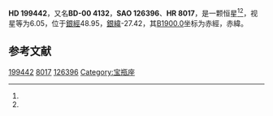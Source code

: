 {{Starbox begin
| name = HD 199442
}}
{{Starbox observe
| epoch = [[J2000.0|J2000.0]]
| constell = {{星座名待查}}<ref name=SIMBAD>{{cite web
 | url=http://simbad.u-strasbg.fr/simbad/sim-id?Ident=HR+8017
 | title=Pulsating variable Star
 | publisher=Centre de Données astronomiques de Strasbourg
 | work=SIMBAD
 | accessdate=2012-07-13
 | archive-date=2020-05-28
 | archive-url=https://web.archive.org/web/20200528210520/http://simbad.u-strasbg.fr/simbad/sim-id?Ident=HR+8017
 }}</ref><ref name=DATA>{{cite web
 | url=http://vizier.u-strasbg.fr/viz-bin/VizieR-5?-out.add=.&-source=5050&-corr=PK=HR&-out.max=9999&HR=8017
 | title=VizieR Detailed Page
 | accessdate=2012-07-13
 | archive-date=2020-05-28
 | archive-url=https://web.archive.org/web/20200528210512/http://vizier.u-strasbg.fr/viz-bin/VizieR-5?-out.add=.&-source=5050&-corr=PK%3DHR&-out.max=9999&HR=8017
 | dead-url=no
 }}</ref>
| 星官 = 
| ra = {{RA|20|57|10.6}}<ref name=SIMBAD /><ref name=DATA />
| dec = {{DEC|+0|27|49}}<ref name=SIMBAD /><ref name=DATA />
| appmag_v = 6.05<ref name=SIMBAD /><ref name=DATA />
}}
{{Starbox character
| class = K2III<ref name=SIMBAD /><ref name=DATA />
| b-v = 1.22<ref name=SIMBAD /><ref name=DATA />
| u-b = 1.36<ref name=SIMBAD /><ref name=DATA />
| r-i = <ref name=SIMBAD /><ref name=DATA />
| variable = 
}}
{{Starbox astrometry
| radial_v = 1.36
| prop_mo_ra = -26
| parallax = 
| p_error = 
}}
{{Starbox catalog
| names =BD-00 4132，[[SAO星表|SAO]] 126396，[[HD星表|HD]] 199442，[[HR星表|HR]] 8017}}
{{Starbox reference |Simbad=HR+8017}}
{{Starbox end}}

'''HD 199442'''，又名'''BD-00 4132'''，'''SAO 126396'''、'''HR 8017'''，是一颗恒星<ref name=SIMBAD /><ref name=DATA />，视星等为6.05，位于[[銀道座標系|銀經]]48.95，[[銀道座標系|銀緯]]-27.42，其[[B1900.0|B1900.0]]坐标为赤經{{RA|20|52|3.5}}，赤緯{{DEC|+0|-27.42|52}}。

== 参考文献 ==
{{reflist}}

{{star-stub}}

[[Category:HD和HDE天體|199442]]
[[Category:HR天體|8017]]
[[Category:SAO天體|126396]]
[[Category:宝瓶座|Category:宝瓶座]]